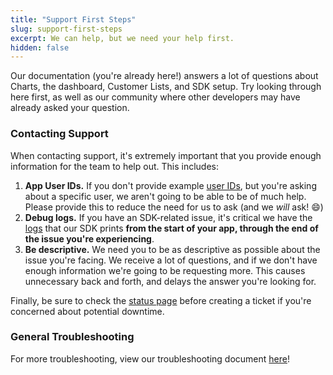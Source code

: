 ```yaml
---
title: "Support First Steps"
slug: support-first-steps
excerpt: We can help, but we need your help first.
hidden: false
---
```



Our documentation (you're already here!) answers a lot of questions about Charts, the dashboard, Customer Lists, and SDK setup. Try looking through here first, as well as our community where other developers may have already asked your question.

<ExternalButton
  href="https://community.revenuecat.com"
  title="🌎 Search the Community"
/>

<ExternalButton
  href="https://status.revenuecat.com"
  title="⚠️ View Status Page"
/>

### Contacting Support

When contacting support, it's extremely important that you provide enough information for the team to help out. This includes:

1. **App User IDs.** If you don't provide example [user IDs](/customers/user-ids), but you're asking about a specific user, we aren't going to be able to be of much help. Please provide this to reduce the need for us to ask (and we _will_ ask! 😄)
2. **Debug logs.** If you have an SDK-related issue, it's critical we have the [logs](/test-and-launch/debugging) that our SDK prints **from the start of your app, through the end of the issue you're experiencing**.
3. **Be descriptive.** We need you to be as descriptive as possible about the issue you're facing. We receive a lot of questions, and if we don't have enough information we're going to be requesting more. This causes unnecessary back and forth, and delays the answer you're looking for.

Finally, be sure to check the [status page](https://status.revenuecat.com) before creating a ticket if you're concerned about potential downtime.

<ExternalButton
  href="https://app.revenuecat.com/settings/support"
  title="Open a Support Ticket"
/>

### General Troubleshooting

For more troubleshooting, view our troubleshooting document [here](/revenuecat-support/general-troubleshooting)!

